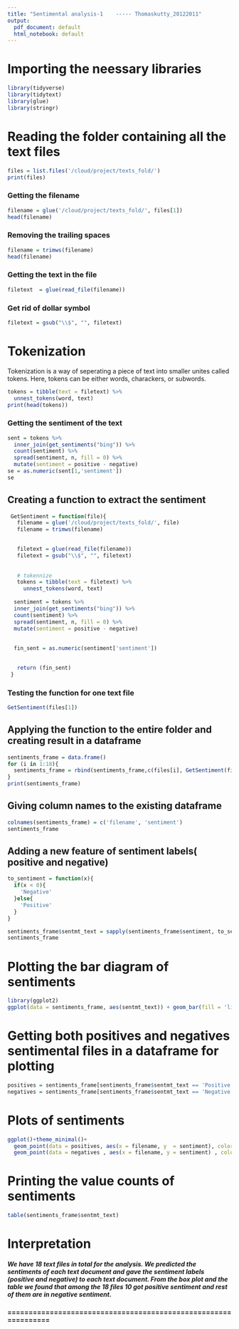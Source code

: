 ```yaml
---
title: "Sentimental analysis-1    ----- Thomaskutty_20122011"
output:
  pdf_document: default
  html_notebook: default
---
```

# Importing the neessary libraries 
```r
library(tidyverse)
library(tidytext)
library(glue)
library(stringr)
```

# Reading the folder containing all the text files 
```r
files = list.files('/cloud/project/texts_fold/')
print(files)
```
### Getting the filename 
```r
filename = glue('/cloud/project/texts_fold/', files[1]) 
head(filename)
```
### Removing the trailing spaces 
```r
filename = trimws(filename)
head(filename)
```

### Getting the text in the file 
```r
filetext  = glue(read_file(filename))
```

### Get rid of dollar symbol 
```r
filetext = gsub("\\$", "", filetext)
```

# Tokenization 
Tokenization is a way of seperating a piece of text into smaller unites called tokens. Here, tokens can be either words, charackers, or subwords. 
```r
tokens = tibble(text = filetext) %>%
  unnest_tokens(word, text) 
print(head(tokens))
```
### Getting the sentiment of the text 
```r
sent = tokens %>% 
  inner_join(get_sentiments("bing")) %>% 
  count(sentiment) %>%
  spread(sentiment, n, fill = 0) %>%
  mutate(sentiment = positive - negative)
se = as.numeric(sent[1,'sentiment'])
se
```



## Creating a function to extract the sentiment 
```r
 GetSentiment = function(file){
   filename = glue('/cloud/project/texts_fold/', file)
   filename = trimws(filename)
   

   filetext = glue(read_file(filename)) 
   filetext = gsub("\\$", "", filetext)
   
   
   # tokennize 
   tokens = tibble(text = filetext) %>%
     unnest_tokens(word, text)
   
  sentiment = tokens %>% 
  inner_join(get_sentiments("bing")) %>% 
  count(sentiment) %>%
  spread(sentiment, n, fill = 0) %>%
  mutate(sentiment = positive - negative)
  
  
  fin_sent = as.numeric(sentiment['sentiment'])
  

   return (fin_sent) 
 }
```


### Testing the function for one text file 
```r
GetSentiment(files[1])
```
##  Applying the function to the entire folder and creating result in a dataframe
```r
sentiments_frame = data.frame()
for (i in 1:18){
  sentiments_frame = rbind(sentiments_frame,c(files[i], GetSentiment(files[i])))
}
print(sentiments_frame)
```
## Giving column names to the existing dataframe 
```r
colnames(sentiments_frame) = c('filename', 'sentiment') 
sentiments_frame
```

## Adding a new feature of sentiment labels( positive and negative)
```r
to_sentiment = function(x){
  if(x < 0){
    'Negative'
  }else{
    'Positive'
  }
}

sentiments_frame$sentmt_text = sapply(sentiments_frame$sentiment, to_sentiment)
sentiments_frame
```
# Plotting the bar diagram of sentiments 
```r
library(ggplot2)
ggplot(data = sentiments_frame, aes(sentmt_text)) + geom_bar(fill = 'lightgreen') + theme_minimal()
```

# Getting both positives and negatives sentimental files in a dataframe for plotting 
```r
positives = sentiments_frame[sentiments_frame$sentmt_text == 'Positive', ] 
negatives = sentiments_frame[sentiments_frame$sentmt_text == 'Negative', ] 
```

# Plots of sentiments 
```r
ggplot()+theme_minimal()+
  geom_point(data = positives, aes(x = filename, y  = sentiment), color = 'red', size = 5)+
  geom_point(data = negatives , aes(x = filename, y = sentiment) , color  = 'blue', size = 4)+theme(axis.text.x = element_text(angle = 45, hjust = 1))
```
# Printing the value counts of sentiments 
```r
table(sentiments_frame$sentmt_text)
```
# Interpretation

##### We have 18 text files in total for the analysis. We predicted the sentiments of each text document and gave the sentiment labels (positive and negative) to each text document. From the box plot and the table we found that among the 18 files 10 got positive sentiment and rest of them are in negative sentiment. 

#### ===============================================================
